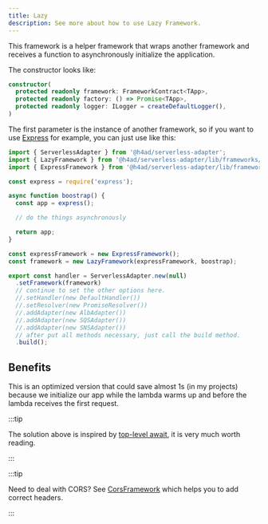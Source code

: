 ---
title: Lazy
description: See more about how to use Lazy Framework.
---

This framework is a helper framework that wraps another framework and receives a function to asynchronously initialize the application.

The constructor looks like:

```ts title="lazy.framework.ts"
constructor(
  protected readonly framework: FrameworkContract<TApp>,
  protected readonly factory: () => Promise<TApp>,
  protected readonly logger: ILogger = createDefaultLogger(),
)
```

The first parameter is the instance of another framework, so if you want to use [Express](../express) for example, you can just use like this:

```ts
import { ServerlessAdapter } from '@h4ad/serverless-adapter';
import { LazyFramework } from '@h4ad/serverless-adapter/lib/frameworks/lazy';
import { ExpressFramework } from '@h4ad/serverless-adapter/lib/frameworks/express';

const express = require('express');

async function boostrap() {
  const app = express();

  // do the things asynchronously

  return app;
}

const expressFramework = new ExpressFramework();
const framework = new LazyFramework(expressFramework, boostrap);

export const handler = ServerlessAdapter.new(null)
  .setFramework(framework)
  // continue to set the other options here.
  //.setHandler(new DefaultHandler())
  //.setResolver(new PromiseResolver())
  //.addAdapter(new AlbAdapter())
  //.addAdapter(new SQSAdapter())
  //.addAdapter(new SNSAdapter())
  // after put all methods necessary, just call the build method.
  .build();
```

## Benefits

This is an optimized version that could save almost 1s (in my projects) because we initialize our app while the lambda warms up and before the lambda receives the first request.

:::tip

The solution above is inspired by [top-level await](https://aws.amazon.com/pt/blogs/compute/using-node-js-es-modules-and-top-level-await-in-aws-lambda/), it is very much worth reading.

:::

:::tip

Need to deal with CORS? See [CorsFramework](./cors) which helps you to add correct headers.

:::

